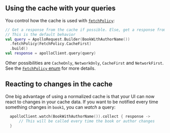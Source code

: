 

## Using the cache with your queries

You control how the cache is used with [`fetchPolicy`](https://github.com/apollographql/apollo-android/blob/main/apollo-normalized-cache/src/commonMain/kotlin/com/apollographql/apollo3/cache/normalized/ClientCacheExtensions.kt):

<MultiCodeBlock>

```kotlin
// Get a response from the cache if possible. Else, get a response from the network
// This is the default behavior
val query = ApolloRequest.Builder(BookWithAuthorName())
  .fetchPolicy(FetchPolicy.CacheFirst)
  .build()
val response = apolloClient.query(query)
```

</MultiCodeBlock>

Other possibilities are `CacheOnly`, `NetworkOnly`, `CacheFirst` and `NetworkFirst`. See the [`FetchPolicy` enum](https://github.com/apollographql/apollo-android/blob/main/apollo-normalized-cache/src/commonMain/kotlin/com/apollographql/apollo3/cache/normalized/ClientCacheExtensions.kt) for more details.

## Reacting to changes in the cache

One big advantage of using a normalized cache is that your UI can now react to changes in your cache data. If you want to be notified every time something changes in `book1`, you can _watch_ a query:

<MultiCodeBlock>

```kotlin
  apolloClient.watch(BookWithAuthorName()).collect { response ->
      // This will be called every time the book or author changes
  }
```

</MultiCodeBlock>